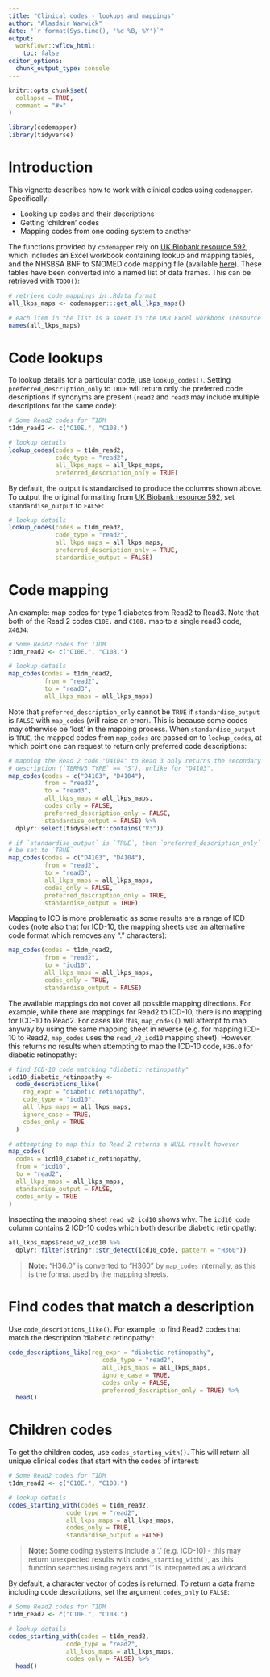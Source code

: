 ```yaml
---
title: "Clinical codes - lookups and mappings"
author: "Alasdair Warwick"
date: "`r format(Sys.time(), '%d %B, %Y')`"
output: 
  workflowr::wflow_html:
    toc: false
editor_options:
  chunk_output_type: console
---
```


```r
knitr::opts_chunk$set(
  collapse = TRUE,
  comment = "#>"
)
```

```r
library(codemapper)
library(tidyverse)
```

# Introduction

This vignette describes how to work with clinical codes using `codemapper`. Specifically:

- Looking up codes and their descriptions
- Getting 'children' codes
- Mapping codes from one coding system to another

The functions provided by `codemapper` rely on [UK Biobank resource 592](https://biobank.ndph.ox.ac.uk/ukb/refer.cgi?id=592), which includes an Excel workbook containing lookup and mapping tables, and the NHSBSA BNF to SNOMED code mapping file (available [here](https://www.nhsbsa.nhs.uk/prescription-data/understanding-our-data/bnf-snomed-mapping)). These tables have been converted into a named list of data frames. This can be retrieved with `TODO()`:

```r
# retrieve code mappings in .Rdata format
all_lkps_maps <- codemapper:::get_all_lkps_maps()

# each item in the list is a sheet in the UKB Excel workbook (resource 592)
names(all_lkps_maps)
```

# Code lookups

To lookup details for a particular code, use `lookup_codes()`. Setting `preferred_description_only` to `TRUE` will return only the preferred code descriptions if synonyms are present (`read2` and `read3` may include multiple descriptions for the same code):

```r
# Some Read2 codes for T1DM
t1dm_read2 <- c("C10E.", "C108.")

# lookup details
lookup_codes(codes = t1dm_read2,
             code_type = "read2",
             all_lkps_maps = all_lkps_maps,
             preferred_description_only = TRUE)
```

By default, the output is standardised to produce the columns shown above. To output the original formatting from [UK Biobank resource 592](https://biobank.ndph.ox.ac.uk/ukb/refer.cgi?id=592), set `standardise_output` to `FALSE`:

```r
# lookup details
lookup_codes(codes = t1dm_read2,
             code_type = "read2",
             all_lkps_maps = all_lkps_maps,
             preferred_description_only = TRUE,
             standardise_output = FALSE)
```

# Code mapping

An example: map codes for type 1 diabetes from Read2 to Read3. Note that both of the Read 2 codes `C10E.` and `C108.` map to a single read3 code, `X40J4`:

```r
# Some Read2 codes for T1DM
t1dm_read2 <- c("C10E.", "C108.")

# lookup details
map_codes(codes = t1dm_read2, 
          from = "read2", 
          to = "read3", 
          all_lkps_maps = all_lkps_maps)
```

Note that `preferred_description_only` cannot be `TRUE` if `standardise_output` is `FALSE` with `map_codes` (will raise an error). This is because some codes may otherwise be 'lost' in the mapping process. When `standardise_output` is `TRUE`, the mapped codes from `map_codes` are passed on to `lookup_codes`, at which point one can request to return only preferred code descriptions:

```r
# mapping the Read 2 code "D4104" to Read 3 only returns the secondary Read 3
# description (`TERMV3_TYPE` == "S"), unlike for "D4103". 
map_codes(codes = c("D4103", "D4104"), 
          from = "read2", 
          to = "read3", 
          all_lkps_maps = all_lkps_maps, 
          codes_only = FALSE,
          preferred_description_only = FALSE,
          standardise_output = FALSE) %>% 
  dplyr::select(tidyselect::contains("V3"))
```

```r
# if `standardise_output` is `TRUE`, then `preferred_description_only` may also
# be set to `TRUE`
map_codes(codes = c("D4103", "D4104"), 
          from = "read2", 
          to = "read3", 
          all_lkps_maps = all_lkps_maps, 
          codes_only = FALSE,
          preferred_description_only = TRUE,
          standardise_output = TRUE)
```

Mapping to ICD is more problematic as some results are a range of ICD codes (note also that for ICD-10, the mapping sheets use an alternative code format which removes any "." characters):

```r
map_codes(codes = t1dm_read2, 
          from = "read2", 
          to = "icd10", 
          all_lkps_maps = all_lkps_maps, 
          codes_only = TRUE,
          standardise_output = FALSE)
```

The available mappings do not cover all possible mapping directions. For example, while there are mappings for Read2 to ICD-10, there is no mapping for ICD-10 to Read2. For cases like this, `map_codes()` will attempt to map anyway by using the same mapping sheet in reverse (e.g. for mapping ICD-10 to Read2, `map_codes` uses the `read_v2_icd10` mapping sheet). However, this returns no results when attempting to map the ICD-10 code, `H36.0` for diabetic retinopathy:

```r
# find ICD-10 code matching "diabetic retinopathy"
icd10_diabetic_retinopathy <-
  code_descriptions_like(
    reg_expr = "diabetic retinopathy",
    code_type = "icd10",
    all_lkps_maps = all_lkps_maps,
    ignore_case = TRUE,
    codes_only = TRUE
  )

# attempting to map this to Read 2 returns a NULL result however
map_codes(
  codes = icd10_diabetic_retinopathy,
  from = "icd10",
  to = "read2",
  all_lkps_maps = all_lkps_maps,
  standardise_output = FALSE,
  codes_only = TRUE
)
```

Inspecting the mapping sheet `read_v2_icd10` shows why. The `icd10_code` column contains 2 ICD-10 codes which both describe diabetic retinopathy:

```r
all_lkps_maps$read_v2_icd10 %>% 
  dplyr::filter(stringr::str_detect(icd10_code, pattern = "H360"))
```

> **Note:** "H36.0" is converted to "H360" by `map_codes` internally, as this is the format used by the mapping sheets.

# Find codes that match a description

Use `code_descriptions_like()`. For example, to find Read2 codes that match the description 'diabetic retinopathy':

```r
code_descriptions_like(reg_expr = "diabetic retinopathy", 
                          code_type = "read2", 
                          all_lkps_maps = all_lkps_maps, 
                          ignore_case = TRUE, 
                          codes_only = FALSE,
                          preferred_description_only = TRUE) %>% 
  head()
```

# Children codes

To get the children codes, use `codes_starting_with()`. This will return all unique clinical codes that start with the codes of interest:

```r
# Some Read2 codes for T1DM
t1dm_read2 <- c("C10E.", "C108.")

# lookup details
codes_starting_with(codes = t1dm_read2, 
                code_type = "read2", 
                all_lkps_maps = all_lkps_maps, 
                codes_only = TRUE,
                standardise_output = FALSE)
```

> **Note:** Some coding systems include a '.' (e.g. ICD-10) - this may return unexpected results with `codes_starting_with()`, as this function searches using regexs and '.' is interpreted as a wildcard.

By default, a character vector of codes is returned. To return a data frame including code descriptions, set the argument `codes_only` to `FALSE`:

```r
# Some Read2 codes for T1DM
t1dm_read2 <- c("C10E.", "C108.")

# lookup details
codes_starting_with(codes = t1dm_read2, 
                code_type = "read2", 
                all_lkps_maps = all_lkps_maps, 
                codes_only = FALSE) %>% 
  head()
```
